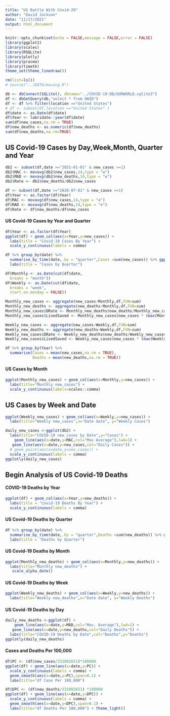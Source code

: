 ```yaml
---
title: "US Battle With Covid-29"
author: "David Jackson"
date: "11/17/2021"
output: html_document
---
```


```r
knitr::opts_chunk$set(echo = FALSE,message = FALSE,error = FALSE)
library(ggplot2)
library(scales)
library(RSQLite)
library(plotly)
library(pracma)
library(timetk)
theme_set(theme_linedraw())
```

```r
rm(list=ls())
# source("../DATA/movavg.R")

db <- dbConnect(SQLite(), dbname="../COVID-19-DB/OURWORLD.sqlite3")
df <- dbGetQuery(db,"select * from OWID")
df <- df %>% filter(location =="United States")
# df <- subset(df,location =="United States" )
df$date <- as.Date(df$date)
df$Year <- lubridate::year(df$date)
sum(df$new_cases,na.rm = TRUE)
df$new_deaths <- as.numeric(df$new_deaths)
sum(df$new_deaths,na.rm=TRUE)
```

## US Covid-19 Cases by Day,Week,Month, Quarter and Year

```r
db2 <- subset(df,date >="2021-01-01" & new_cases >=1)
db2$MAC <- movavg(db2$new_cases,14,type = "w")
db2$MAD <- movavg(db2$new_deaths,14,type = "w")
db2$Rate <- db2$new_deaths/db2$new_cases
```
```r
df <- subset(df,date >="2020-07-01" & new_cases >=1)
df$Year <- as.factor(df$Year)
df$MAC <- movavg(df$new_cases,14,type = "e")
df$MAD <- movavg(df$new_deaths,14,type = "e")
df$Rate <- df$new_deaths/df$new_cases
```


#### US Covid-19 Cases by Year and Quarter

```r

df$Year <- as.factor(df$Year)
ggplot(df) + geom_col(aes(x=Year,y=new_cases)) +
  labs(title = "Covid-19 Cases By Year") +
  scale_y_continuous(labels = comma)
```

```r
df %>% group_by(date) %>%
  summarise_by_time(date,.by = "quarter",Cases =sum(new_cases)) %>% ggplot(aes(x=date,y=Cases)) + geom_col() +
  labs(title = "Cases by Quarter")

```

```r
df$Monthly <- as.Date(cut(df$date,
  breaks = "month"))
df$Weekly <- as.Date(cut(df$date,
  breaks = "week",
  start.on.monday = FALSE))

```

```r
Monthly_new_cases <- aggregate(new_cases~Monthly,df,FUN=sum)
Monthly_new_deaths <- aggregate(new_deaths~Monthly,df,FUN=sum)
Monthly_new_cases$DRate <- Monthly_new_deaths$new_deaths/Monthly_new_cases$new_cases
Monthly_new_cases$LivedSaved <- Monthly_new_cases$new_cases * (max(Monthly_new_cases$DRate) - Monthly_new_cases$DRate) * 100
```


```r
Weekly_new_cases <- aggregate(new_cases~Weekly,df,FUN=sum)
Weekly_new_deaths <- aggregate(new_deaths~Weekly,df,FUN=sum)
Weekly_new_cases$DRate <- Weekly_new_deaths$new_deaths/Weekly_new_cases$new_cases
Weekly_new_cases$LivedSaved <- Weekly_new_cases$new_cases * (max(Weekly_new_cases$DRate) - Weekly_new_cases$DRate) 

```
```r
df %>% group_by(Year) %>%
  summarise(Cases = mean(new_cases,na.rm = TRUE),
            Deaths = mean(new_deaths,na.rm = TRUE))
```

#### US Cases by Month

```r
ggplot(Monthly_new_cases) + geom_col(aes(x=Monthly,y=new_cases)) +
  labs(title="Monthly new_cases") +
  scale_y_continuous(labels=scales::comma)
```

## US Cases by Week and Date

```r
ggplot(Weekly_new_cases) + geom_col(aes(x=Weekly,y=new_cases)) + 
  labs(title="Weekly new_cases",x="Date date", y="Weekly Cases") 

```
```r
daily_new_cases <-ggplot(db2) + 
  labs(title="COVID-19 new_cases by Date",y="Cases") +
    geom_line(aes(x=date,y=MAC,col="Mov Average"),lwd=1) +
   geom_line(aes(x=date,y=new_cases,col="Daily Cases")) +
  # geom_point(aes(x=date,y=new_cases)) +
  scale_y_continuous(labels = comma)
ggplotly(daily_new_cases)

```

## Begin Analysis of US  Covid-19 Deaths
#### COVID-19 Deaths by Year

```r
ggplot(df) + geom_col(aes(x=Year,y=new_deaths)) +
  labs(title = "Covid-19 Deaths By Year") +
  scale_y_continuous(labels = comma)
```

#### US Covid-19 Deaths by Quarter

```r
df %>% group_by(date) %>%
  summarise_by_time(date,.by = "quarter",Deaths =sum(new_deaths)) %>% ggplot(aes(x=date,y=Deaths)) + geom_col() +
  labs(title = "Deaths by Quarter")
```

####  US Covid-19 Deaths by Month

```r
ggplot(Monthly_new_deaths) + geom_col(aes(x=Monthly,y=new_deaths)) +
  labs(title="Monthly new_deaths") +
   scale_alpha_date()
```


#### US Covid-19 Deaths by Week

```r
ggplot(Weekly_new_deaths) + geom_col(aes(x=Weekly,y=new_deaths)) + 
  labs(title="Weekly new_deaths",x="Date date", y="Weekly Deaths") 
```

#### US Covid-19 Deaths by Day

```r
daily_new_deaths <-ggplot(df) + 
    geom_line(aes(x=date,y=MAD,col="Mov. Average"),lwd=1) +
   geom_line(aes(x=date,y=new_deaths,col="Daily Deaths")) +
  labs(title="COVID-19 Deaths by Date",col="Deaths",y="Deaths") 
ggplotly(daily_new_deaths)

```

#### Cases and Deaths Per 100,000

```r
df$PC <- (df$new_cases/331002651)*100000
ggplot(df) + geom_line(aes(x=date,y=PC)) +
  scale_y_continuous(labels = comma) +
  geom_smooth(aes(x=date,y=PC),span=0.1) +
  labs(title="df Case Per 100,000")
```
```r
df$DPC <- (df$new_deaths/331002651) *100000
ggplot(df) + geom_line(aes(x=date,y=DPC)) +
  scale_y_continuous(labels = comma) +
  geom_smooth(aes(x=date,y=DPC),span=0.1) +
  labs(title="df Deaths Per 100,000") + theme_light()
```



